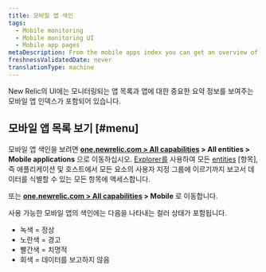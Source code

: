 ```yaml
---
title: 모바일 앱 색인
tags:
  - Mobile monitoring
  - Mobile monitoring UI
  - Mobile app pages
metaDescription: From the mobile apps index you can get an overview of the health of your apps and dive deeper into specific apps.
freshnessValidatedDate: never
translationType: machine
---
```


New Relic의 <InlinePopover type="mobile"/>UI에는 모니터링되는 앱 목록과 앱에 대한 중요한 요약 정보를 보여주는 모바일 앱 인덱스가 포함되어 있습니다.

## 모바일 앱 목록 보기 [#menu]

모바일 앱 색인을 보려면 **[one.newrelic.com > All capabilities](https://one.newrelic.com/all-capabilities) > All entities > Mobile applications** 으로 이동하십시오. [Explorer를](/docs/new-relic-one/use-new-relic-one/core-concepts/new-relic-explorer-view-performance-across-apps-services-hosts/) 사용하여 모든 [entities](/docs/new-relic-one/use-new-relic-one/core-concepts/what-entity-new-relic/) \[항목], 즉 애플리케이션 및 호스트에서 모든 요소의 사용자 지정 그룹에 이르기까지 보고서 데이터를 식별할 수 있는 모든 항목에 액세스합니다.

또는 **[one.newrelic.com > All capabilities](https://one.newrelic.com/all-capabilities) > Mobile** 로 이동합니다.

사용 가능한 모바일 앱의 색인에는 다음을 나타내는 컬러 상태가 포함됩니다.

* 녹색 = 정상
* 노란색 = 경고
* 빨간색 = 치명적
* 회색 = 데이터를 보고하지 않음